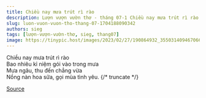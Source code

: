 ```yaml
---
title: Chiều nay mưa trút rì rào
description: Lượn vượn vườn thơ - tháng 07-1 Chiều nay mưa trút rì rào Bao nhiêu kỉ niệm gói vào trong mưa
slug: luon-vuon-vuon-tho-thang-07-1704188090342
authors: sieg
tags: [lượn-vượn-vườn-thơ, sieg, thang07]
image: https://tinypic.host/images/2023/02/27/190864932_355031409467066_4956068162802105439_n.th.jpg
---
```


Chiều nay mưa trút rì rào\
Bao nhiêu kỉ niệm gói vào trong mưa\
Mưa ngâu, thu đến chẳng vừa\
Nồng nàn hoa sữa, gọi mùa tình yêu.
{/* truncate */}


[Source](https://www.facebook.com/ape.poem/posts/pfbid02gjypJ1Pwnxh6YJ9fsD1FpBKkQVocygRLWaSPERCv6w4tse5Pcjt2272GcnvmDkmnl)
